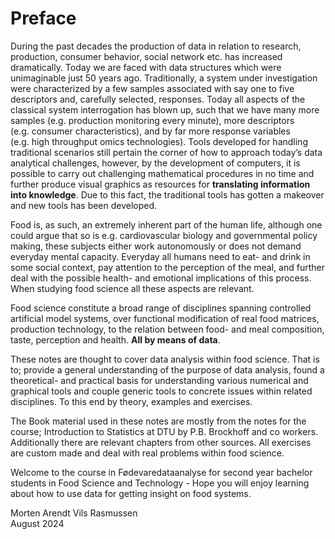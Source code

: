 # Preface {.unnumbered}

During the past decades the production of data in relation to research, production, consumer behavior, social network etc. has increased dramatically. Today we are faced with data structures which were unimaginable just 50 years ago. Traditionally, a system under investigation were characterized by a few samples associated with say one to five descriptors and, carefully selected, responses. Today all aspects of the classical system interrogation has blown up, such that we have many more samples (e.g. production monitoring every minute), more descriptors (e.g. consumer characteristics), and by far more response variables (e.g. high throughput omics technologies). Tools developed for handling traditional scenarios still pertain the corner of how to approach today's data analytical challenges, however, by the development of computers, it is possible to carry out challenging mathematical procedures in no time and further produce visual graphics as resources for **translating information into knowledge**. Due to this fact, the traditional tools has gotten a makeover and new tools has been developed.


Food is, as such, an extremely inherent part of the human life, although one could argue that so is e.g. cardiovascular biology and governmental policy making, these subjects either work autonomously or does not demand everyday mental capacity. Everyday all humans need to eat- and drink in some social context, pay attention to the perception of the meal, and further deal with the possible health- and emotional implications of this process. When studying food science all these aspects are relevant.


Food science constitute a broad range of disciplines spanning controlled artificial model systems, over functional modification of real food matrices, production technology, to the relation between food- and meal composition, taste, perception and health. **All by means of data**.


These notes are thought to cover data analysis within food science. That is to; provide a general understanding of the purpose of data analysis, found a theoretical- and practical basis for understanding various numerical and graphical tools and couple generic tools to concrete issues within related disciplines. To this end by theory, examples and exercises.


The Book material used in these notes are mostly from the notes for the course; Introduction to Statistics at DTU by P.B. Brockhoff and co workers. Additionally there are relevant chapters from other sources. All exercises are custom made and deal with real problems within food science.


Welcome to the course in Fødevaredataanalyse for second year bachelor students in Food Science and Technology - Hope you will enjoy learning about how to use data for getting insight on food systems.


Morten Arendt Vils Rasmussen  
August 2024  
